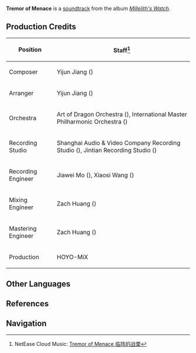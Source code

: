 {{Soundtrack Infobox
|title          =
|image          = Millelith's Watch.png
|album          = Millelith's Watch
|disc           = 3
|number         = 36
|featured       =
|featured2      =
|featured3      =
|featured_disc  =
|featured_disc2 =
|featured_disc3 =
|youtube_id     = kp_ET9RDP94
|spotify_id     = 4RjO3mInGcVVN3u3DsmcpG
|played_in      = The Chasm: Underground Mines
|during         = [[Ad-Hoc Main Tunnel]], [[The Chasm: Main Mining Area]], [[The Serpent's Cave]], [[Nameless Ruins]] (Lower Level), [[The Lost Valley]] (Combat)
|domain         = The Lost Valley
|previous       = Irresistible Force
|next           = Seething Animosity
}}
{{Description|In a place where light is enshrouded by darkness, shards of luminous crystals coalesce to form the people's living.|[https://hoyolab.com/topicDetail/2525 Echoes of The Chasm]}}
'''Tremor of Menace''' is a [[soundtrack]] from the album ''[[Millelith's Watch]]''.

==Production Credits==
{| class="wikitable" style="text-align:left; height:0.5em"
! Position
! Staff<ref>NetEase Cloud Music: [https://music.163.com/#/song?id=1956543021 Tremor of Menace 临阵的战栗]</ref>
|-
! Composer
| Yijun Jiang ({{Lang|zh=姜以君|mini=1}})
|-
! Arranger
| Yijun Jiang ({{Lang|zh=姜以君|mini=1}})
|-
! Orchestra
| Art of Dragon Orchestra ({{Lang|zh=龙之艺交响乐团|mini=1}}), International Master Philharmonic Orchestra ({{Lang|zh=国际首席爱乐乐团|mini=1}})
|-
! Recording Studio
| Shanghai Audio & Video Company Recording Studio ({{Lang|zh=上海音像公司录音棚|mini=1}}), Jintian Recording Studio ({{Lang|zh=金田录音棚|mini=1}})
|-
! Recording Engineer
| Jiawei Mo ({{Lang|zh=莫家伟|mini=1}}), Xiaosi Wang ({{Lang|zh=王小四|mini=1}})
|-
! Mixing Engineer
| Zach Huang ({{Lang|zh=黄巍|mini=1}})
|-
! Mastering Engineer
| Zach Huang ({{Lang|zh=黄巍|mini=1}})
|-
! Production
| HOYO-MiX
|}
<!--
==Videos==
<gallery hideaddbutton="true" captionalign="center">
</gallery>
==Trivia==
-->
==Other Languages==
{{Other Languages
|default_hidden = 1
|en      = Tremor of Menace
|zhs     = 临阵的战栗
|zhs_rm  = Línzhèn de Zhànlì
|ja      = 武者震い
|ja_rm   = Mushaburui{{Assumed}}
}}

==References==
{{Reflist}}

==Navigation==
{{Soundtrack Navbox|Millelith's Watch}}
